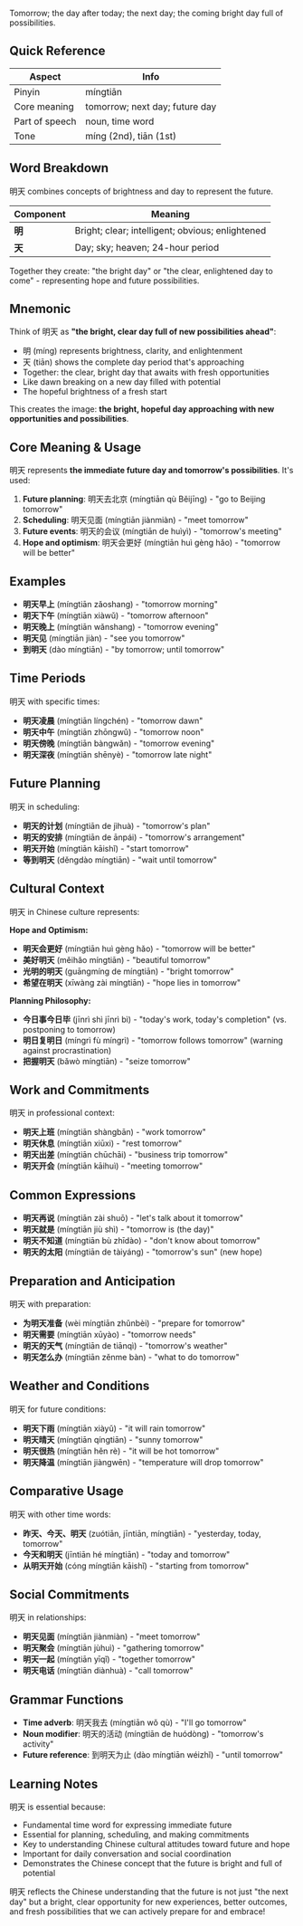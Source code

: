 Tomorrow; the day after today; the next day; the coming bright day full of possibilities.

## Quick Reference

| Aspect         | Info                              |
| -------------- | --------------------------------- |
| Pinyin         | míngtiān                          |
| Core meaning   | tomorrow; next day; future day    |
| Part of speech | noun, time word                   |
| Tone           | míng (2nd), tiān (1st)            |

## Word Breakdown

明天 combines concepts of brightness and day to represent the future.

| Component | Meaning                                               |
| --------- | ----------------------------------------------------- |
| **明**    | Bright; clear; intelligent; obvious; enlightened     |
| **天**    | Day; sky; heaven; 24-hour period                     |

Together they create: "the bright day" or "the clear, enlightened day to come" - representing hope and future possibilities.

## Mnemonic

Think of 明天 as **"the bright, clear day full of new possibilities ahead"**:

- 明 (míng) represents brightness, clarity, and enlightenment
- 天 (tiān) shows the complete day period that's approaching
- Together: the clear, bright day that awaits with fresh opportunities
- Like dawn breaking on a new day filled with potential
- The hopeful brightness of a fresh start

This creates the image: **the bright, hopeful day approaching with new opportunities and possibilities**.

## Core Meaning & Usage

明天 represents **the immediate future day and tomorrow's possibilities**. It's used:

1. **Future planning**: 明天去北京 (míngtiān qù Běijīng) - "go to Beijing tomorrow"
2. **Scheduling**: 明天见面 (míngtiān jiànmiàn) - "meet tomorrow"
3. **Future events**: 明天的会议 (míngtiān de huìyì) - "tomorrow's meeting"
4. **Hope and optimism**: 明天会更好 (míngtiān huì gèng hǎo) - "tomorrow will be better"

## Examples

- **明天早上** (míngtiān zǎoshang) - "tomorrow morning"
- **明天下午** (míngtiān xiàwǔ) - "tomorrow afternoon"
- **明天晚上** (míngtiān wǎnshang) - "tomorrow evening"
- **明天见** (míngtiān jiàn) - "see you tomorrow"
- **到明天** (dào míngtiān) - "by tomorrow; until tomorrow"

## Time Periods

明天 with specific times:

- **明天凌晨** (míngtiān língchén) - "tomorrow dawn"
- **明天中午** (míngtiān zhōngwǔ) - "tomorrow noon"
- **明天傍晚** (míngtiān bàngwǎn) - "tomorrow evening"
- **明天深夜** (míngtiān shēnyè) - "tomorrow late night"

## Future Planning

明天 in scheduling:

- **明天的计划** (míngtiān de jìhuà) - "tomorrow's plan"
- **明天的安排** (míngtiān de ānpái) - "tomorrow's arrangement"
- **明天开始** (míngtiān kāishǐ) - "start tomorrow"
- **等到明天** (děngdào míngtiān) - "wait until tomorrow"

## Cultural Context

明天 in Chinese culture represents:

**Hope and Optimism:**
- **明天会更好** (míngtiān huì gèng hǎo) - "tomorrow will be better"
- **美好明天** (měihǎo míngtiān) - "beautiful tomorrow"
- **光明的明天** (guāngmíng de míngtiān) - "bright tomorrow"
- **希望在明天** (xīwàng zài míngtiān) - "hope lies in tomorrow"

**Planning Philosophy:**
- **今日事今日毕** (jīnrì shì jīnrì bì) - "today's work, today's completion" (vs. postponing to tomorrow)
- **明日复明日** (míngrì fù míngrì) - "tomorrow follows tomorrow" (warning against procrastination)
- **把握明天** (bǎwò míngtiān) - "seize tomorrow"

## Work and Commitments

明天 in professional context:

- **明天上班** (míngtiān shàngbān) - "work tomorrow"
- **明天休息** (míngtiān xiūxi) - "rest tomorrow"
- **明天出差** (míngtiān chūchāi) - "business trip tomorrow"
- **明天开会** (míngtiān kāihuì) - "meeting tomorrow"

## Common Expressions

- **明天再说** (míngtiān zài shuō) - "let's talk about it tomorrow"
- **明天就是** (míngtiān jiù shì) - "tomorrow is (the day)"
- **明天不知道** (míngtiān bù zhīdào) - "don't know about tomorrow"
- **明天的太阳** (míngtiān de tàiyáng) - "tomorrow's sun" (new hope)

## Preparation and Anticipation

明天 with preparation:

- **为明天准备** (wèi míngtiān zhǔnbèi) - "prepare for tomorrow"
- **明天需要** (míngtiān xūyào) - "tomorrow needs"
- **明天的天气** (míngtiān de tiānqì) - "tomorrow's weather"
- **明天怎么办** (míngtiān zěnme bàn) - "what to do tomorrow"

## Weather and Conditions

明天 for future conditions:

- **明天下雨** (míngtiān xiàyǔ) - "it will rain tomorrow"
- **明天晴天** (míngtiān qíngtiān) - "sunny tomorrow"
- **明天很热** (míngtiān hěn rè) - "it will be hot tomorrow"
- **明天降温** (míngtiān jiàngwēn) - "temperature will drop tomorrow"

## Comparative Usage

明天 with other time words:

- **昨天、今天、明天** (zuótiān, jīntiān, míngtiān) - "yesterday, today, tomorrow"
- **今天和明天** (jīntiān hé míngtiān) - "today and tomorrow"
- **从明天开始** (cóng míngtiān kāishǐ) - "starting from tomorrow"

## Social Commitments

明天 in relationships:

- **明天见面** (míngtiān jiànmiàn) - "meet tomorrow"
- **明天聚会** (míngtiān jùhuì) - "gathering tomorrow"
- **明天一起** (míngtiān yīqǐ) - "together tomorrow"
- **明天电话** (míngtiān diànhuà) - "call tomorrow"

## Grammar Functions

- **Time adverb**: 明天我去 (míngtiān wǒ qù) - "I'll go tomorrow"
- **Noun modifier**: 明天的活动 (míngtiān de huódòng) - "tomorrow's activity"
- **Future reference**: 到明天为止 (dào míngtiān wéizhǐ) - "until tomorrow"

## Learning Notes

明天 is essential because:

- Fundamental time word for expressing immediate future
- Essential for planning, scheduling, and making commitments
- Key to understanding Chinese cultural attitudes toward future and hope
- Important for daily conversation and social coordination
- Demonstrates the Chinese concept that the future is bright and full of potential

明天 reflects the Chinese understanding that the future is not just "the next day" but a bright, clear opportunity for new experiences, better outcomes, and fresh possibilities that we can actively prepare for and embrace!
